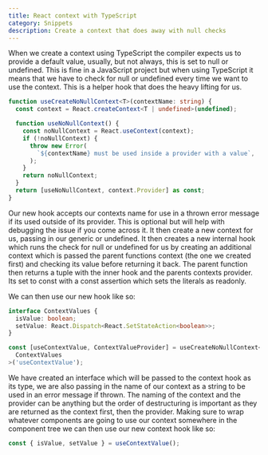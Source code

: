 ```yaml
---
title: React context with TypeScript
category: Snippets
description: Create a context that does away with null checks
---
```


When we create a context using TypeScript the compiler expects us to provide a default value, usually, but not always, this is set to null or undefined. This is fine in a JavaScript project but when using TypeScript it means that we have to check for null or undefined every time we want to use the context. This is a helper hook that does the heavy lifting for us.

```typescript
function useCreateNoNullContext<T>(contextName: string) {
  const context = React.createContext<T | undefined>(undefined);

  function useNoNullContext() {
    const noNullContext = React.useContext(context);
    if (!noNullContext) {
      throw new Error(
        `${contextName} must be used inside a provider with a value`,
      );
    }
    return noNullContext;
  }
  return [useNoNullContext, context.Provider] as const;
}
```

Our new hook accepts our contexts name for use in a thrown error message if its used outside of its provider. This is optional but will help with debugging the issue if you come across it. It then create a new context for us, passing in our generic or undefined. It then creates a new internal hook which runs the check for null or undefined for us by creating an additional context which is passed the parent functions context (the one we created first) and checking its value before returning it back. The parent function then returns a tuple with the inner hook and the parents contexts provider. Its set to const with a const assertion which sets the literals as readonly.

We can then use our new hook like so:

```typescript
interface ContextValues {
  isValue: boolean;
  setValue: React.Dispatch<React.SetStateAction<boolean>>;
}

const [useContextValue, ContextValueProvider] = useCreateNoNullContext<
  ContextValues
>('useContextValue');
```

We have created an interface which will be passed to the context hook as its type, we are also passing in the name of our context as a string to be used in an error message if thrown. The naming of the context and the provider can be anything but the order of destructuring is important as they are returned as the context first, then the provider. Making sure to wrap whatever components are going to use our context somewhere in the component tree we can then use our new context hook like so:

```typescript
const { isValue, setValue } = useContextValue();
```
